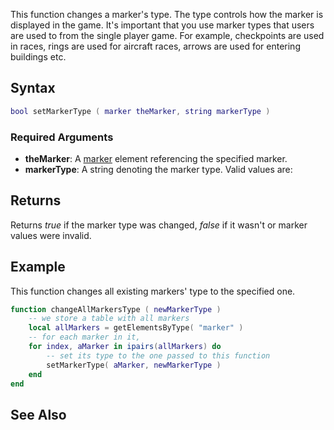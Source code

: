 
{{Server client function}}
This function changes a marker's type. The type controls how the marker is displayed in the game. It's important that you use marker types that users are used to from the single player game. For example, checkpoints are used in races, rings are used for aircraft races, arrows are used for entering buildings etc. 

==Syntax==
<syntaxhighlight lang="lua">bool setMarkerType ( marker theMarker, string markerType )</syntaxhighlight>
{{OOP||[[/Marker.md|Marker]]:setMarkerType|markerType|getMarkerType}}
===Required Arguments===
* '''theMarker''': A [[/marker.md|marker]] element referencing the specified marker.
* '''markerType''': A string denoting the marker type. Valid values are:
{{Marker types}}

==Returns==
Returns ''true'' if the marker type was changed, ''false'' if it wasn't or marker values were invalid.

==Example==
This function changes all existing markers' type to the specified one.
<syntaxhighlight lang="lua">
function changeAllMarkersType ( newMarkerType )
	-- we store a table with all markers
	local allMarkers = getElementsByType( "marker" )
	-- for each marker in it,
	for index, aMarker in ipairs(allMarkers) do
		-- set its type to the one passed to this function
		setMarkerType( aMarker, newMarkerType )
	end
end
</syntaxhighlight>

==See Also==
{{Marker functions}}